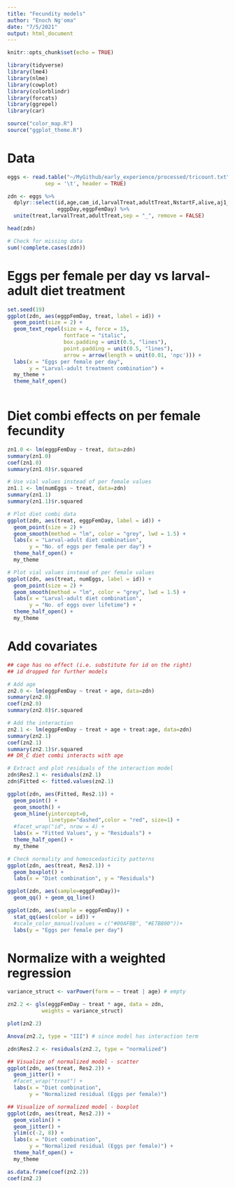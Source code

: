 ```yaml
---
title: "Fecundity models"
author: "Enoch Ng'oma"
date: "7/5/2021"
output: html_document
---
```


```r
knitr::opts_chunk$set(echo = TRUE)

library(tidyverse)
library(lme4)
library(nlme)
library(cowplot)
library(colorblindr)
library(forcats)
library(ggrepel)
library(car)

source("color_map.R")
source("ggplot_theme.R")
```

# Data

```r
eggs <- read.table("~/MyGithub/early_experience/processed/tricount.txt",
            sep = '\t', header = TRUE)

zdn <- eggs %>% 
  dplyr::select(id,age,cam_id,larvalTreat,adultTreat,NstartF,alive,aj1_count,aj2_count,dd1_count,numEggs,
                eggpDay,eggpFemDay) %>%
  unite(treat,larvalTreat,adultTreat,sep = "_", remove = FALSE) 

head(zdn)

# Check for missing data
sum(!complete.cases(zdn))
```

# Eggs per female per day vs larval-adult diet treatment

```r
set.seed(19)
ggplot(zdn, aes(eggpFemDay, treat, label = id)) +
  geom_point(size = 2) +
  geom_text_repel(size = 4, force = 15,
                  fontface = "italic",
                  box.padding = unit(0.5, "lines"),
                  point.padding = unit(0.5, "lines"),
                  arrow = arrow(length = unit(0.01, 'npc'))) +
  labs(x = "Eggs per female per day", 
       y = "Larval-adult treatment combination") +
  my_theme +
  theme_half_open() 
  
```

# Diet combi effects on per female fecundity

```r
zn1.0 <- lm(eggpFemDay ~ treat, data=zdn)
summary(zn1.0)
coef(zn1.0)
summary(zn1.0)$r.squared

# Use vial values instead of per female values
zn1.1 <- lm(numEggs ~ treat, data=zdn)
summary(zn1.1)
summary(zn1.1)$r.squared

# Plot diet combi data
ggplot(zdn, aes(treat, eggpFemDay, label = id)) +
  geom_point(size = 2) +
  geom_smooth(method = "lm", color = "grey", lwd = 1.5) +
  labs(x = "Larval-adult diet combination", 
       y = "No. of eggs per female per day") +
  theme_half_open() +
  my_theme

# Plot vial values instead of per female values
ggplot(zdn, aes(treat, numEggs, label = id)) +
  geom_point(size = 2) +
  geom_smooth(method = "lm", color = "grey", lwd = 1.5) +
  labs(x = "Larval-adult diet combination", 
       y = "No. of eggs over lifetime") +
  theme_half_open() +
  my_theme
```

# Add covariates

```r
## cage has no effect (i.e. substitute for id on the right)
## id dropped for further models

# Add age
zn2.0 <- lm(eggpFemDay ~ treat + age, data=zdn)
summary(zn2.0)
coef(zn2.0)
summary(zn2.0)$r.squared

# Add the interaction
zn2.1 <- lm(eggpFemDay ~ treat + age + treat:age, data=zdn)
summary(zn2.1)
coef(zn2.1)
summary(zn2.1)$r.squared
## DR_C diet combi interacts with age

# Extract and plot residuals of the interaction model
zdn$Res2.1 <- residuals(zn2.1)
zdn$Fitted <- fitted.values(zn2.1)

ggplot(zdn, aes(Fitted, Res2.1)) +
  geom_point() +
  geom_smooth() +
  geom_hline(yintercept=0,
             linetype="dashed",color = "red", size=1) +
  #facet_wrap("id", nrow = 4) +
  labs(x = "Fitted Values", y = "Residuals") +
  theme_half_open() +
  my_theme

# Check normality and homoscedasticity patterns
ggplot(zdn, aes(treat, Res2.1)) +
  geom_boxplot() +
  labs(x = "Diet combination", y = "Residuals")

ggplot(zdn, aes(sample=eggpFemDay))+
  geom_qq() + geom_qq_line()

ggplot(zdn, aes(sample = eggpFemDay)) +
  stat_qq(aes(color = id)) +
  #scale_color_manual(values = c("#00AFBB", "#E7B800"))+
  labs(y = "Eggs per female per day")
```

# Normalize with a weighted regression

```r
variance_struct <- varPower(form = ~ treat | age) # empty

zn2.2 <- gls(eggpFemDay ~ treat * age, data = zdn, 
           weights = variance_struct)

plot(zn2.2)

Anova(zn2.2, type = "III") # since model has interaction term

zdn$Res2.2 <- residuals(zn2.2, type = "normalized")

## Visualize of normalized model - scatter
ggplot(zdn, aes(treat, Res2.2)) +
  geom_jitter() +
  #facet_wrap("treat") +
  labs(x = "Diet combination",
       y = "Normalized residual (Eggs per female)")

## Visualize of normalized model - boxplot
ggplot(zdn, aes(treat, Res2.2)) +
  geom_violin() +
  geom_jitter() +
  ylim(c(-2, 8)) +
  labs(x = "Diet combination",
       y = "Normalized residual (Eggs per female)") +
  theme_half_open() +
  my_theme

as.data.frame(coef(zn2.2))
coef(zn2.2)
```







